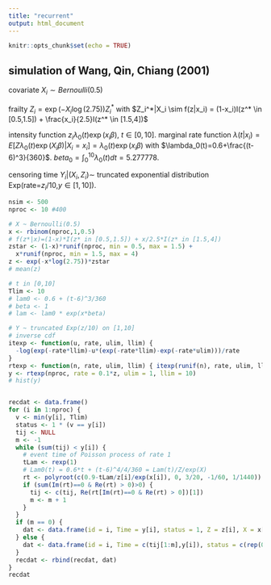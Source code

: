 ```yaml
---
title: "recurrent"
output: html_document
---
```


```r
knitr::opts_chunk$set(echo = TRUE)
```

## simulation of Wang, Qin, Chiang (2001)

covariate $X_i \sim Bernoulli(0.5)$

frailty $Z_i = \exp(-X_i\log(2.75))Z_i^*$ with $Z_i^*|X_i \sim f(z|x_i) = (1-x_i)I(z^* \in [0.5,1.5]) + \frac{x_i}{2.5}I(z^* \in [1.5,4])$

intensity function $z_i\lambda_0(t)\exp(x_i\beta)$, $t\in[0,10]$. marginal rate function $\lambda(t|x_i)=E[Z\lambda_0(t)\exp(X_i\beta)|X_i=x_i]=\lambda_0(t)\exp(x_i\beta)$ with $\lambda_0(t)=0.6+\frac{(t-6)^3}{360}$. $beta_0=\int_0^{10}\lambda_0(t)dt=5.277778$.

censoring time $Y_i|(X_i,Z_i)\sim$ truncated exponential distribution Exp(rate=$z_i/10$,$y\in[1,10]$).

```r
nsim <- 500
nproc <- 10 #400

# X ~ Bernoulli(0.5)
x <- rbinom(nproc,1,0.5)
# f(z*|x)=(1-x)*I(z* in [0.5,1.5]) + x/2.5*I(z* in [1.5,4])
zstar <- (1-x)*runif(nproc, min = 0.5, max = 1.5) + 
  x*runif(nproc, min = 1.5, max = 4)
z <- exp(-x*log(2.75))*zstar
# mean(z)

# t in [0,10]
Tlim <- 10
# lam0 <- 0.6 + (t-6)^3/360
# beta <- 1
# lam <- lam0 * exp(x*beta)

# Y ~ truncated Exp(z/10) on [1,10]
# inverse cdf
itexp <- function(u, rate, ulim, llim) { 
  -log(exp(-rate*llim)-u*(exp(-rate*llim)-exp(-rate*ulim)))/rate 
}
rtexp <- function(n, rate, ulim, llim) { itexp(runif(n), rate, ulim, llim) }
y <- rtexp(nproc, rate = 0.1*z, ulim = 1, llim = 10)
# hist(y)


recdat <- data.frame()
for (i in 1:nproc) {
  v <- min(y[i], Tlim)
  status <- 1 * (v == y[i])
  tij <- NULL
  m <- -1
  while (sum(tij) < y[i]) {
    # event time of Poisson process of rate 1
    tLam <- rexp(1)
    # Lam0(t) = 0.6*t + (t-6)^4/4/360 = Lam(t)/Z/exp(X)
    rt <- polyroot(c(0.9-tLam/z[i]/exp(x[i]), 0, 3/20, -1/60, 1/1440))
    if (sum(Im(rt)==0 & Re(rt) > 0)>0) {
      tij <- c(tij, Re(rt[Im(rt)==0 & Re(rt) > 0])[1])
      m <- m + 1
    }
  }
  if (m == 0) {
    dat <- data.frame(id = i, Time = y[i], status = 1, Z = z[i], X = x[i])
  } else {
    dat <- data.frame(id = i, Time = c(tij[1:m],y[i]), status = c(rep(0,m),1), Z = z[i], X = x[i])
  }
  recdat <- rbind(recdat, dat)
}
recdat
```
